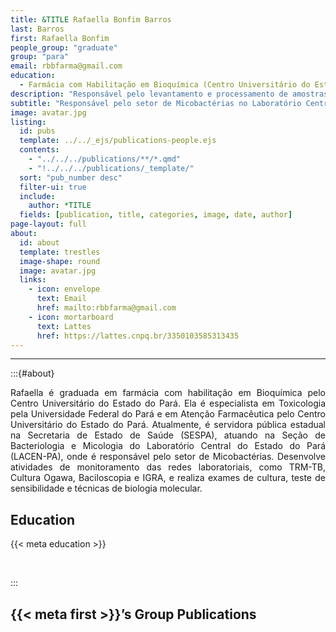 ```yaml
---
title: &TITLE Rafaella Bonfim Barros
last: Barros
first: Rafaella Bonfim
people_group: "graduate"
group: "para"
email: rbbfarma@gmail.com
education:
  - Farmácia com Habilitação em Bioquímica (Centro Universitário do Estado do Pará) <br> Especialização em Toxicologia (Universidade Federal do Pará) <br> Especialização em Atenção Farmacêutica (Centro Universitário do Estado do Pará)
description: "Responsável pelo levantamento e processamento de amostras e liberação de diagnósticos"
subtitle: "Responsável pelo setor de Micobactérias no Laboratório Central do Estado do Pará (LACEN-PA)"
image: avatar.jpg
listing:
  id: pubs
  template: ../../_ejs/publications-people.ejs
  contents:
    - "../../../publications/**/*.qmd"
    - "!../../../publications/_template/"
  sort: "pub_number desc"
  filter-ui: true
  include:
    author: *TITLE
  fields: [publication, title, categories, image, date, author]
page-layout: full
about:
  id: about
  template: trestles
  image-shape: round
  image: avatar.jpg
  links:
    - icon: envelope
      text: Email
      href: mailto:rbbfarma@gmail.com
    - icon: mortarboard
      text: Lattes
      href: https://lattes.cnpq.br/3350103585313435
---
```


<hr>
:::{#about}
<div style="text-align: justify">
Rafaella é graduada em farmácia com habilitação em Bioquímica pelo Centro Universitário do Estado do Pará. Ela é especialista em Toxicologia pela Universidade Federal do Pará e em Atenção Farmacêutica pelo Centro Universitário do Estado do Pará. Atualmente, é servidora pública estadual na Secretaria de Estado de Saúde (SESPA), atuando na Seção de Bacteriologia e Micologia do Laboratório Central do Estado do Pará (LACEN-PA), onde é responsável pelo setor de Micobactérias. Desenvolve atividades de monitoramento das redes laboratoriais, como TRM-TB, Cultura Ogawa, Baciloscopia e IGRA, e realiza exames de cultura, teste de sensibilidade e técnicas de biologia molecular.

## Education
{{< meta education >}}

<br>

:::

## {{< meta first >}}'s Group Publications

:::{#pubs}
:::
